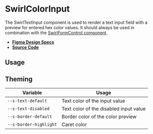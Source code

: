 
<Meta title="Components/SwirlColorInput" />

# SwirlColorInput

The SwirlTextInput component is used to render a text input field with a preview
for entered hex color values. It should always be used in combination with the
[SwirlFormControl component](?path=/docs/components-swirlformcontrol--docs).

- **[Figma Design Specs](https://www.figma.com/file/iRHiAFsHxnzux8gQ9EjlZe/Swirl-Components?node-id=534%3A7978&mode=dev)**
- **[Source Code](https://github.com/flip-corp/swirl/tree/main/packages/swirl-components/src/components/swirl-color-input)**

## Usage

<Canvas of={Stories.SwirlColorInput} sourceState="shown"></Canvas>

<Controls of={Stories.SwirlColorInput} />

## Theming

| Variable               | Usage                                  |
| ---------------------- | -------------------------------------- |
| `--s-text-default`     | Text color of the input value          |
| `--s-text-disabled`    | Text color of the disabled input value |
| `--s-border-default`   | Border color of the color preview      |
| `--s-border-highlight` | Caret color                            |
